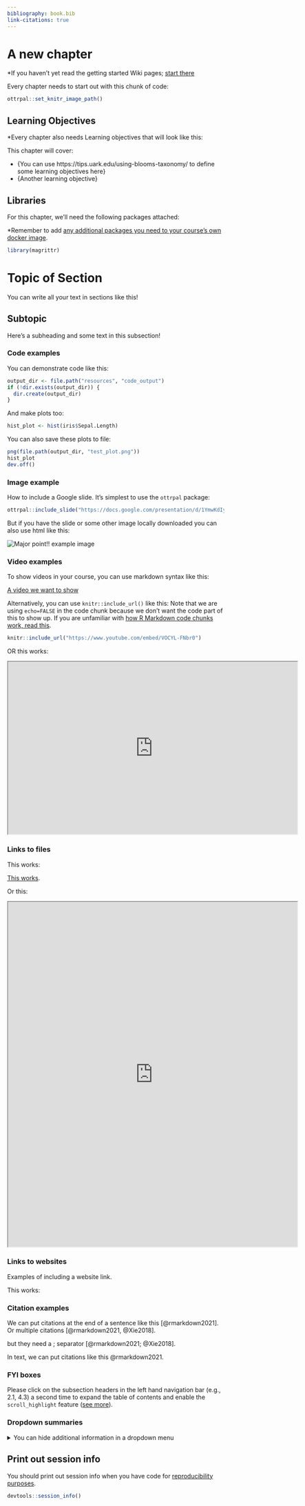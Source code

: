 ```yaml
---
bibliography: book.bib
link-citations: true
---
```


# A new chapter

\*If you haven't yet read the getting started Wiki pages; [start
there](https://github.com/jhudsl/OTTR_Template/wiki/Getting-started)

Every chapter needs to start out with this chunk of code:

```r
ottrpal::set_knitr_image_path()
```

## Learning Objectives

\*Every chapter also needs Learning objectives that will look like this:

This chapter will cover:

-   {You can use https://tips.uark.edu/using-blooms-taxonomy/ to define
    some learning objectives here}
-   {Another learning objective}

## Libraries

For this chapter, we'll need the following packages attached:

\*Remember to add [any additional packages you need to your course's own
docker
image](https://github.com/jhudsl/OTTR_Template/wiki/Using-Docker#starting-a-new-docker-image).

```r
library(magrittr)
```

# Topic of Section

You can write all your text in sections like this!

## Subtopic

Here's a subheading and some text in this subsection!

### Code examples

You can demonstrate code like this:

```r
output_dir <- file.path("resources", "code_output")
if (!dir.exists(output_dir)) {
  dir.create(output_dir)
}
```

And make plots too:

```r
hist_plot <- hist(iris$Sepal.Length)
```

You can also save these plots to file:

```r
png(file.path(output_dir, "test_plot.png"))
hist_plot
dev.off()
```

### Image example

How to include a Google slide. It's simplest to use the `ottrpal`
package:

```r
ottrpal::include_slide("https://docs.google.com/presentation/d/1YmwKdIy9BeQ3EShgZhvtb3MgR8P6iDX4DfFD65W_gdQ/edit#slide=id.gcc4fbee202_0_141")
```

But if you have the slide or some other image locally downloaded you can
also use html like this:

<img src="resources/images/02-chapter_of_course_files/figure-html//1YmwKdIy9BeQ3EShgZhvtb3MgR8P6iDX4DfFD65W_gdQ_gcc4fbee202_0_141.png" title="Major point!! example image" alt="Major point!! example image" style="display: block; margin: auto;"/>

### Video examples

To show videos in your course, you can use markdown syntax like this:

[A video we want to show](https://www.youtube.com/embed/VOCYL-FNbr0)

Alternatively, you can use `knitr::include_url()` like this: Note that
we are using `echo=FALSE` in the code chunk because we don't want the
code part of this to show up. If you are unfamiliar with [how R Markdown
code chunks work, read
this](https://rmarkdown.rstudio.com/lesson-3.html).

```r
knitr::include_url("https://www.youtube.com/embed/VOCYL-FNbr0")
```

OR this works:

<iframe src="https://www.youtube.com/embed/VOCYL-FNbr0" width="672" height="400px">

</iframe>

### Links to files

This works:

[This
works](https://www.bgsu.edu/content/dam/BGSU/center-for-faculty-excellence/docs/TLGuides/TLGuide-Learning-Objectives.pdf).

Or this:

<iframe src="https://www.bgsu.edu/content/dam/BGSU/center-for-faculty-excellence/docs/TLGuides/TLGuide-Learning-Objectives.pdf" width="672" height="800px">

</iframe>

### Links to websites

Examples of including a website link.

This works:

### Citation examples

We can put citations at the end of a sentence like this
[@rmarkdown2021]. Or multiple citations [@rmarkdown2021, @Xie2018].

but they need a ; separator [@rmarkdown2021; @Xie2018].

In text, we can put citations like this @rmarkdown2021.

### FYI boxes

::: fyi
Please click on the subsection headers in the left hand navigation bar
(e.g., 2.1, 4.3) a second time to expand the table of contents and
enable the `scroll_highlight` feature ([see
more](introduction.html#scroll-highlight)).
:::

### Dropdown summaries

<details>

<summary>You can hide additional information in a dropdown
menu</summary>

Here's more words that are hidden.

</details>

## Print out session info

You should print out session info when you have code for
[reproducibility
purposes](https://jhudatascience.org/Reproducibility_in_Cancer_Informatics/managing-package-versions.html).

```r
devtools::session_info()
```
